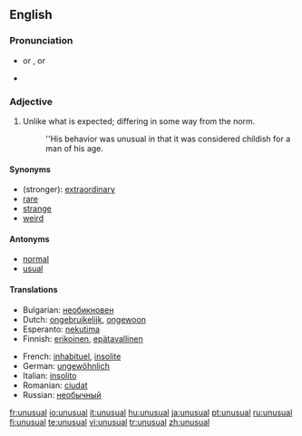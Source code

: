 ==English==

===Pronunciation===
*{{IPA|/ʌnˈjuːðuəl/}} or {{IPAchar|/ʌnˈjuːðəl/}}, {{SAMPA|/Vn"ju:Du@l/}} or {{SAMPAchar|/Vn"ju:D@l/}}
*{{audio|en-us-unusual.ogg|Audio (US)}}

===Adjective===
{{en-adj-more-most}}

# Unlike what is expected; differing in some way from the norm.
#:''His behavior was unusual in that it was considered childish for a man of his age.

====Synonyms====
*(stronger): [[extraordinary]]
*[[rare]]
*[[strange]]
*[[weird]]

====Antonyms====
*[[normal]]
*[[usual]]

====Translations====
{{trans-top|unlike what is expected; differing in some way from the norm}}
*Bulgarian: [[необикновен]]
*Dutch: [[ongebruikelijk]], [[ongewoon]]
*Esperanto: [[nekutima]]
*Finnish: [[erikoinen]], [[epätavallinen]]
{{trans-mid}}
*French: [[inhabituel]], [[insolite]]
*German: [[ungewöhnlich]]
*Italian: [[insolito]]
*Romanian: [[ciudat]]
*Russian: [[необычный]]
{{trans-bottom}}

[[fr:unusual]]
[[io:unusual]]
[[it:unusual]]
[[hu:unusual]]
[[ja:unusual]]
[[pt:unusual]]
[[ru:unusual]]
[[fi:unusual]]
[[te:unusual]]
[[vi:unusual]]
[[tr:unusual]]
[[zh:unusual]]